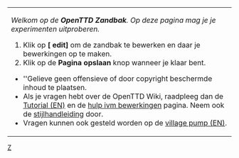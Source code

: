 <noinclude><!--

NOTA: Dit is niet de zandbak. Plaats je experimenten op [[OpenTTD:Zandbak/Nl]].

-->[[Category:nl/Sjablonen|Z]]</noinclude>
{| width=100% style="background-color:transparent;border:1px dotted #000000;padding:2px;margin:2px"
| ''Welkom op de '''OpenTTD Zandbak'''. Op deze pagina mag je je experimenten uitproberen.''
# Klik op '''[{{fullurl:OpenTTD:Zandbak/Nl|action=edit}} edit]''' om de zandbak te bewerken en daar je bewerkingen op te maken.
# Klik op de '''Pagina opslaan''' knop wanneer je klaar bent.

* ''Gelieve geen offensieve of door copyright beschermde inhoud te plaatsen.
* Als je vragen hebt over de OpenTTD Wiki, raadpleeg dan de [[en/Tutorial|Tutorial (EN)]] en de [[nl/Bewerkingshulp|hulp ivm bewerkingen]] pagina. Neem ook de [[nl/Main/Stijlhandleiding|stijlhandleiding]] door.
* Vragen kunnen ook gesteld worden op de [[en/Archive/Community/Village Pump|village pump (EN)]].
|}